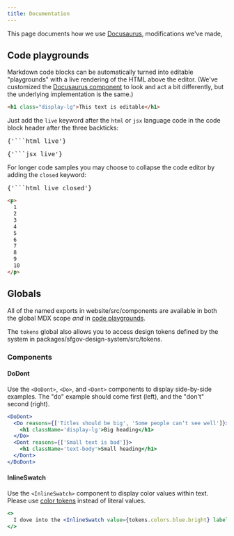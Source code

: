 ```yaml
---
title: Documentation
---
```



This page documents how we use [Docusaurus], modifications we've made,

## Code playgrounds

Markdown code blocks can be automatically turned into editable "playgrounds" with a
live rendering of the HTML above the editor. (We've customized the
[Docusaurus component][code blocks] to look and act a bit differently, but the
underlying implementation is the same.)

```html live
<h1 class="display-lg">This text is editable</h1>
```

Just add the `live` keyword after the `html` or `jsx` language code in the code block
header after the three backticks:

<pre>{'```html live'}</pre>

<pre>{'```jsx live'}</pre>

For longer code samples you may choose to collapse the code editor by adding the
`closed` keyword:

<pre>{'```html live closed'}</pre>

```html live closed
<p>
  1
  2
  3
  4
  5
  6
  7
  8
  9
  10
</p>
```

## Globals

All of the named exports in <GitHubFileLink>website/src/components</GitHubFileLink>
are available in both the global MDX scope _and_ in [code playgrounds].

The `tokens` global also allows you to access design tokens defined by the system
in <GitHubFileLink>packages/sfgov-design-system/src/tokens</GitHubFileLink>.

### Components

#### DoDont

Use the `<DoDont>`, `<Do>`, and `<Dont>` components to display side-by-side examples.
The "do" example should come first (left), and the "don't" second (right).

```jsx live
<DoDont>
  <Do reasons={['Titles should be big', 'Some people canʼt see well']}>
    <h1 className='display-lg'>Big heading</h1>
  </Do>
  <Dont reasons={['Small text is bad']}>
    <h1 className='text-body'>Small heading</h1>
  </Dont>
</DoDont>
```

#### InlineSwatch

Use the `<InlineSwatch>` component to display color values within text. Please use
[color tokens](../libraries/tokens#color) instead of literal values.

```jsx live
<>
  I dove into the <InlineSwatch value={tokens.colors.blue.bright} label='bright blue' /> water.
</>
```


[code playgrounds]: #code-playgrounds
[docusaurus]: https://docusaurus.io/
[mdx]: https://docusaurus.io/docs/next/markdown-features/react
[code blocks]: https://docusaurus.io/docs/next/markdown-features/code-blocks